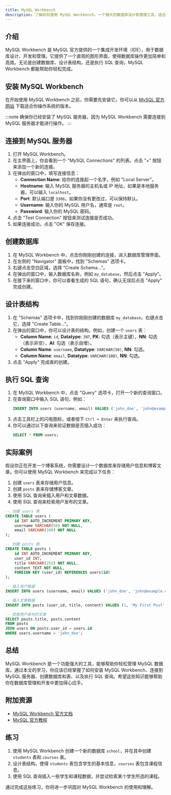 ```yaml
---
title: MySQL Workbench
description: 了解如何使用 MySQL Workbench，一个强大的数据库设计和管理工具，适合初学者快速上手。
---
```


## 介绍

MySQL Workbench 是 MySQL 官方提供的一个集成开发环境（IDE），用于数据库设计、开发和管理。它提供了一个直观的图形界面，使得数据库操作更加简单和高效。无论是创建数据库、设计表结构，还是执行 SQL 查询，MySQL Workbench 都能帮助你轻松完成。

## 安装 MySQL Workbench

在开始使用 MySQL Workbench 之前，你需要先安装它。你可以从 [MySQL 官方网站](https://dev.mysql.com/downloads/workbench/) 下载适合你操作系统的版本。

:::note
确保你已经安装了 MySQL 服务器，因为 MySQL Workbench 需要连接到 MySQL 服务器才能进行操作。
:::

## 连接到 MySQL 服务器

1. 打开 MySQL Workbench。
2. 在主界面上，你会看到一个 "MySQL Connections" 的列表。点击 "+" 按钮来添加一个新的连接。
3. 在弹出的窗口中，填写连接信息：
   - **Connection Name**: 给你的连接起一个名字，例如 "Local Server"。
   - **Hostname**: 输入 MySQL 服务器的主机名或 IP 地址，如果是本地服务器，可以输入 `localhost`。
   - **Port**: 默认端口是 `3306`，如果你没有更改过，可以保持默认。
   - **Username**: 输入你的 MySQL 用户名，通常是 `root`。
   - **Password**: 输入你的 MySQL 密码。
4. 点击 "Test Connection" 按钮来测试连接是否成功。
5. 如果连接成功，点击 "OK" 保存连接。

## 创建数据库

1. 在 MySQL Workbench 中，点击你刚刚创建的连接，进入数据库管理界面。
2. 在左侧的 "Navigator" 面板中，找到 "Schemas" 选项卡。
3. 右键点击空白区域，选择 "Create Schema..."。
4. 在弹出的窗口中，输入数据库名称，例如 `my_database`，然后点击 "Apply"。
5. 在接下来的窗口中，你可以查看生成的 SQL 语句，确认无误后点击 "Apply" 完成创建。

## 设计表结构

1. 在 "Schemas" 选项卡中，找到你刚刚创建的数据库 `my_database`，右键点击它，选择 "Create Table..."。
2. 在弹出的窗口中，你可以设计表的结构。例如，创建一个 `users` 表：
   - **Column Name**: `id`, **Datatype**: `INT`, **PK**: 勾选（表示主键），**NN**: 勾选（表示非空），**AI**: 勾选（表示自增）。
   - **Column Name**: `username`, **Datatype**: `VARCHAR(50)`, **NN**: 勾选。
   - **Column Name**: `email`, **Datatype**: `VARCHAR(100)`, **NN**: 勾选。
3. 点击 "Apply" 完成表的创建。

## 执行 SQL 查询

1. 在 MySQL Workbench 中，点击 "Query" 选项卡，打开一个新的查询窗口。
2. 在查询窗口中输入 SQL 语句，例如：
   ```sql
   INSERT INTO users (username, email) VALUES ('john_doe', 'john@example.com');
   ```
3. 点击工具栏上的闪电图标，或者按下 `Ctrl + Enter` 来执行查询。
4. 你可以通过以下查询来验证数据是否插入成功：
   ```sql
   SELECT * FROM users;
   ```

## 实际案例

假设你正在开发一个博客系统，你需要设计一个数据库来存储用户信息和博客文章。你可以使用 MySQL Workbench 来完成以下任务：

1. 创建 `users` 表来存储用户信息。
2. 创建 `posts` 表来存储博客文章。
3. 使用 SQL 查询来插入用户和文章数据。
4. 使用 SQL 查询来检索用户发布的文章。

```sql
-- 创建 users 表
CREATE TABLE users (
    id INT AUTO_INCREMENT PRIMARY KEY,
    username VARCHAR(50) NOT NULL,
    email VARCHAR(100) NOT NULL
);

-- 创建 posts 表
CREATE TABLE posts (
    id INT AUTO_INCREMENT PRIMARY KEY,
    user_id INT,
    title VARCHAR(255) NOT NULL,
    content TEXT NOT NULL,
    FOREIGN KEY (user_id) REFERENCES users(id)
);

-- 插入用户数据
INSERT INTO users (username, email) VALUES ('john_doe', 'john@example.com');

-- 插入文章数据
INSERT INTO posts (user_id, title, content) VALUES (1, 'My First Post', 'This is the content of my first post.');

-- 检索用户发布的文章
SELECT posts.title, posts.content
FROM posts
JOIN users ON posts.user_id = users.id
WHERE users.username = 'john_doe';
```

## 总结

MySQL Workbench 是一个功能强大的工具，能够帮助你轻松管理 MySQL 数据库。通过本文的学习，你应该已经掌握了如何安装 MySQL Workbench、连接到 MySQL 服务器、创建数据库和表、以及执行 SQL 查询。希望这些知识能够帮助你在数据库管理和开发中更加得心应手。

## 附加资源

- [MySQL Workbench 官方文档](https://dev.mysql.com/doc/workbench/en/)
- [MySQL 官方教程](https://dev.mysql.com/doc/refman/8.0/en/tutorial.html)

## 练习

1. 使用 MySQL Workbench 创建一个新的数据库 `school`，并在其中创建 `students` 表和 `courses` 表。
2. 设计表结构，使得 `students` 表包含学生的基本信息，`courses` 表包含课程信息。
3. 使用 SQL 查询插入一些学生和课程数据，并尝试检索某个学生所选的课程。

通过完成这些练习，你将进一步巩固对 MySQL Workbench 的使用和理解。